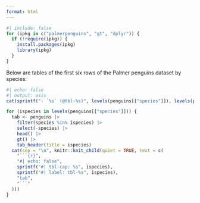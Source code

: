 ```yaml
---
format: html
---
```


```r
#| include: false
for (ipkg in c("palmerpenguins", "gt", "dplyr")) {
  if (!require(ipkg)) {
    install.packages(ipkg)
    library(ipkg)
  }
}
```

Below are tables of the first six rows of the Palmer penguins dataset by species:

```r
#| echo: false
#| output: asis
cat(sprintf("- `%s` (@tbl-%s)", levels(penguins[["species"]]), levels(penguins[["species"]])), sep = "\n")

for (ispecies in levels(penguins[["species"]])) {
  tab <- penguins |>
    filter(species %in% ispecies) |>
    select(-species) |>
    head() |>
    gt() |>
    tab_header(title = ispecies)
  cat(sep = "\n", knitr::knit_child(quiet = TRUE, text = c(
    "```{r}",
    "#| echo: false",
    sprintf("#| tbl-cap: %s", ispecies),
    sprintf("#| label: tbl-%s", ispecies),
    "tab",
    "```"
  )))
}
```
